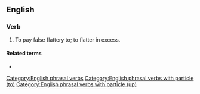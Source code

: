 ==English==

===Verb===
{{head|en|verb}}
# {{lb|en|transitive|idiomatic}} To pay false flattery to; to flatter in excess.

====Related terms====
* {{l|en|kiss up}}

[[Category:English phrasal verbs]]
[[Category:English phrasal verbs with particle (to)]]
[[Category:English phrasal verbs with particle (up)]]